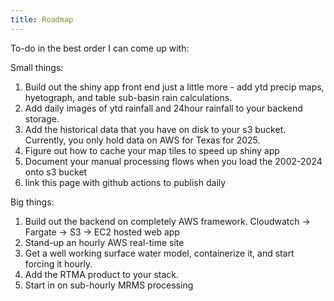 ```yaml
---
title: Roadmap
---
```


To-do in the best order I can come up with:

Small things:

1. Build out the shiny app front end just a little more - add ytd precip maps, hyetograph, and table sub-basin rain calculations.
3. Add daily images of ytd rainfall and 24hour rainfall to your backend storage.
2. Add the historical data that you have on disk to your s3 bucket.  Currently, you only hold data on AWS for Texas for 2025.
3. Figure out how to cache your map tiles to speed up shiny app
4. Document your manual processing flows when you load the 2002-2024 onto s3 bucket
5. link this page with github actions to publish daily

Big things:

1. Build out the backend on completely AWS framework. Cloudwatch -> Fargate -> S3 -> EC2 hosted web app
2. Stand-up an hourly AWS real-time site
3. Get a well working surface water model, containerize it, and start forcing it hourly.
4. Add the RTMA product to your stack.
5. Start in on sub-hourly MRMS processing




